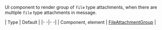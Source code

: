 UI component to render group of `file` type attachments, when there are multiple `file` type attachments in message.

| Type | Default |
|- -|- -|
| Component, element | [FileAttachmentGroup](/reactnative/ui-components/file-attachment-group) |

